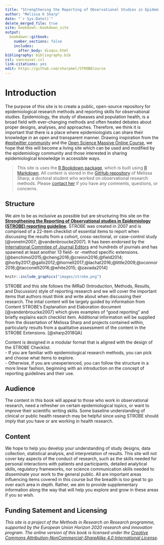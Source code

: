 ---
title: "Strengthening the Reporting of Observational Studies in Epidemiology STROBE (STROBE) Educational Expansion"
author: "Melissa K Sharp"
date: "`r Sys.Date()`"
delete_merged_file: true
site: bookdown::bookdown_site
output:
  bookdown::gitbook:
    number_sections: false 
    includes: 
      after_body: disqus.html
bibliography: bibliography.bib
csl: vancouver.csl
link-citations: yes
edit: https://github.com/sharpmel/STROBECourse
---

# Introduction {- #intro}
The purpose of this site is to create a public, open-source repository for epidemiological research methods and reporting skills for observational studies. Epidemiology, the study of diseases and population health, is a broad field with ever-changing methods and often heated debates about proper designs, analyses, and approaches. Therefore, we think it is important that there is a place where epidemiologists can share their knowledge in an open and transparent manner. Drawing inspiration from the [#epitwitter community](https://twitter.com/hashtag/epitwitter?lang=en) and the [Open Science Massive Online Course](https://opensciencemooc.eu/), we hope that this will become a living site which can be used and modified by the epidemiology community and those interested in sharing epidemiological knowledge in accessible ways. 
 <br />

> This site is uses the [R Bookdown package](https://bookdown.org/), which is built using [R Markdown](http://rmarkdown.rstudio.com). All content is stored in the [GitHub repository](https://github.com/sharpmel/STROBECourse) of Melissa Sharp, a doctoral student who worked on observational research methods. Please [contact her](mailto:melissaksharp@gmail.com) if you have any comments, questions, or concerns. 

## Structure {-}
We aim to be as inclusive as possible but are structuring this site on the **[Strengthening the Reporting of Observational studies in Epidemiology (STROBE) reporting guideline](http://strobe-statement.com).** STROBE was created in 2007 and is comprised of a 22-item checklist of essential items to report when discussing the results from a cohort, cross-sectional, or case-control study [@vonelm2007; @vandenbroucke2007]. It has been endorsed by the [International Commitee of Journal Editors](www.icmje.org/) and hundreds of journals and has spawned at least another 13 field- or -method specific extensions. [@benchimol2015;@cheng2016;@creinin2016;@field2014; @horby2017;@gallo2012;@hornell2017;@lachat2016;@little2009;@oconnor2016;@tacconelli2016;@white2015; @zavada2014]
<br />

```{r STROBEChecklist, echo=FALSE, fig.cap="STROBE Checklist", out.width = '100%'}
knitr::include_graphics("images/strobe.png")
```

STROBE and this site follows the IMRaD (Introduction, Methods, Results, and Discussion) style of reporting research and we will cover the important items that authors must think and write about when discussing their research. The intial content will be largely guided by information from Content STROBE's Explanation and Elaboration document [@vandenbroucke2007] which gives examples of "good reporting" and briefly explains each checklist item. Additional information will be supplied from the dissertation of Melissa Sharp and projects contained within, particularly results from a qualitative assessment of the content in the STROBE Extensions. [@sharp2018QA]
<br />

Content is designed in a modular format that is aligned with the design of the STROBE Checklist.</br>
-	If you are familiar with epidemiological research methods, you can pick and choose what items to explore.</br> 
-	Otherwise, if you are unexperienced, you can follow the structure in a more linear fashion, beginning with an introduction on the concept of reporting guidelines and their use. 
<br />

## Audience {-}
The content in this book will appeal to those who work in observational research, need a refresher on certain epidemiological topics, or want to improve their scientific writing skills. Some baseline understanding of clinical or public health research may be helpful since using STROBE should imply that you have or are working in health research. 
<br />

## Content {-}
We hope to help you develop your understanding of study designs, data collection, statistical analysis, and interpretation of results. This site will not cover key aspects of the conduct of research, such as the skills needed for personal interactions with patients and participants, detailed analytical skills, regulatory frameworks, nor science communication skills needed to disseminate your work to the general public. All are important areas influencing items covered in this course but the breadth is too great to go over each area in depth. Rather, we aim to provide supplementary information along the way that will help you explore and grow in these areas if you so wish.
<br />

<h2> Funding Satement and Licensing </h2>
*This site is a project of the Methods in Research on Research programme, supported by the European Union Horizon 2020 research and innovation program. The online version of this book is licensed under the [Creative Commons Attribution-NonCommercial-ShareAlike 4.0 International License](https://creativecommons.org/licenses/by-nc-sa/4.0/).* 
<br />